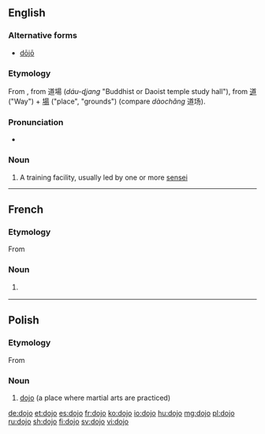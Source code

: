 {{also|dōjō}}
==English==
{{wikipedia}}

===Alternative forms===
* [[dōjō]]

===Etymology===
From {{etyl|ja|en}} {{l|ja|道場|tr=''dōjō'' どうじょう}}, from {{etyl|ltc|en}} 道場 (''dáu-ɖjang'' "Buddhist or Daoist temple study hall"), from [[道]] ("Way") + [[場]] ("place", "grounds") (compare {{etyl|cmn|en}} ''dàochǎng'' 道场).

===Pronunciation===
* {{a|UK}} {{IPA|/ˈdəʊdʒəʊ/|lang=en}}

===Noun===
{{en-noun|s|dojo}}

# {{context|martial arts|lang=en}} A training facility, usually led by one or more [[sensei]]

----

==French==
{{wikipedia|lang=fr}}

===Etymology===
From {{etyl|ja|fr}} {{term|道場|tr=dōjō||place of the way|lang=ja|sc=Jpan}}

===Noun===
{{fr-noun|m}}

# {{context|martial arts|lang=fr}} {{l/en|dojo}}
----
==Polish==

===Etymology===
From {{etyl|ja|pl}} {{term|道場|tr=dōjō||place of the way|lang=ja|sc=Jpan}}

===Noun===
{{head|pl|noun|g=n|indeclinable}}

# [[#English|dojo]] (a place where martial arts are practiced)

[[de:dojo]]
[[et:dojo]]
[[es:dojo]]
[[fr:dojo]]
[[ko:dojo]]
[[io:dojo]]
[[hu:dojo]]
[[mg:dojo]]
[[pl:dojo]]
[[ru:dojo]]
[[sh:dojo]]
[[fi:dojo]]
[[sv:dojo]]
[[vi:dojo]]